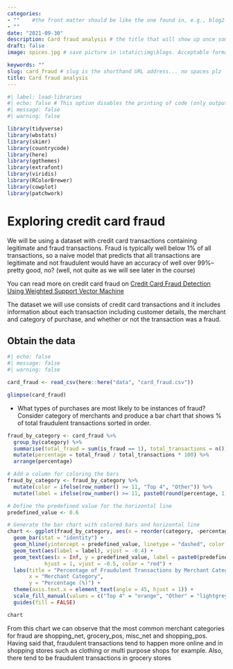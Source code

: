 ```yaml
---
categories:  
- ""    #the front matter should be like the one found in, e.g., blog2.md. It cannot be like the normal Rmd we used
- ""
date: "2021-09-30"
description: Card fraud analysis # the title that will show up once someone gets to this page
draft: false
image: spices.jpg # save picture in \static\img\blogs. Acceptable formats= jpg, jpeg, or png . Your iPhone pics wont work

keywords: ""
slug: card_fraud # slug is the shorthand URL address... no spaces plz
title: Card fraud analysis
---
```


```r
#| label: load-libraries
#| echo: false # This option disables the printing of code (only output is displayed).
#| message: false
#| warning: false

library(tidyverse)
library(wbstats)
library(skimr)
library(countrycode)
library(here)
library(ggthemes)
library(extrafont)
library(viridis)
library(RColorBrewer)
library(cowplot)
library(patchwork)

```


# Exploring credit card fraud

We will be using a dataset with credit card transactions containing legitimate and fraud transactions. Fraud is typically well below 1% of all transactions, so a naive model that predicts that all transactions are legitimate and not fraudulent would have an accuracy of well over 99%-- pretty good, no? (well, not quite as we will see later in the course)

You can read more on credit card fraud on [Credit Card Fraud Detection Using Weighted Support Vector Machine](https://www.scirp.org/journal/paperinformation.aspx?paperid=105944)

The dataset we will use consists of credit card transactions and it includes information about each transaction including customer details, the merchant and category of purchase, and whether or not the transaction was a fraud.

## Obtain the data

```r
#| echo: false
#| message: false
#| warning: false

card_fraud <- read_csv(here::here("data", "card_fraud.csv"))

glimpse(card_fraud)
```


-   What types of purchases are most likely to be instances of fraud? Consider category of merchants and produce a bar chart that shows % of total fraudulent transactions sorted in order.

```r

fraud_by_category <- card_fraud %>%
  group_by(category) %>%
  summarise(total_fraud = sum(is_fraud == 1), total_transactions = n()) %>%
  mutate(percentage = total_fraud / total_transactions * 100) %>%
  arrange(percentage)

# Add a column for coloring the bars
fraud_by_category <- fraud_by_category %>%
  mutate(color = ifelse(row_number() >= 11, "Top 4", "Other")) %>% 
  mutate(label = ifelse(row_number() >= 11, paste0(round(percentage, 1), "%"), ""))

# Define the predefined value for the horizontal line
predefined_value <- 0.6

# Generate the bar chart with colored bars and horizontal line
chart <- ggplot(fraud_by_category, aes(x = reorder(category, -percentage), y = percentage, fill = color)) +
  geom_bar(stat = "identity") +
  geom_hline(yintercept = predefined_value, linetype = "dashed", color = "red") +
  geom_text(aes(label = label), vjust = -0.4) +
  geom_text(aes(x = Inf, y = predefined_value, label = paste0(predefined_value, "%")),
            hjust = 1, vjust = -0.5, color = "red") +
  labs(title = "Percentage of Fraudulent Transactions by Merchant Category",
       x = "Merchant Category",
       y = "Percentage (%)") +
  theme(axis.text.x = element_text(angle = 45, hjust = 1)) +
  scale_fill_manual(values = c("Top 4" = "orange", "Other" = "lightgrey")) +
  guides(fill = FALSE)

chart
```

From this chart we can observe that the most common merchant categories for fraud are shopping_net, grocery_pos, misc_net and shopping_pos. Having said that, fraudulent transactions tend to happen more online and in shopping stores such as clothing or multi purpose shops for example. Also, there tend to be fraudulent transactions in grocery stores



